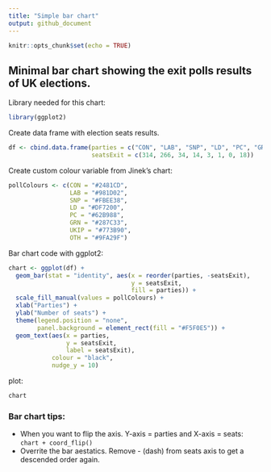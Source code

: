 ```yaml
---
title: "Simple bar chart"
output: github_document
---
```


```r
knitr::opts_chunk$set(echo = TRUE)
```

## Minimal bar chart showing the exit polls results of UK elections.

Library needed for this chart:
```r
library(ggplot2)
```

Create data frame with election seats results.
```r
df <- cbind.data.frame(parties = c("CON", "LAB", "SNP", "LD", "PC", "GRN", "UKIP", "OTH"),
                       seatsExit = c(314, 266, 34, 14, 3, 1, 0, 18))
```

Create custom colour variable from Jinek's chart:
```r
pollColours <- c(CON = "#2481CD",
                 LAB = "#981D02",
                 SNP = "#FBEE38",
                 LD = "#DF7200",
                 PC = "#62B988",
                 GRN = "#287C33",
                 UKIP = "#773B90",
                 OTH = "#9FA29F")
```

Bar chart code with ggplot2:
```r
chart <- ggplot(df) +
  geom_bar(stat = "identity", aes(x = reorder(parties, -seatsExit), 
                                  y = seatsExit, 
                                  fill = parties)) +
  scale_fill_manual(values = pollColours) +
  xlab("Parties") +
  ylab("Number of seats") +
  theme(legend.position = "none",
        panel.background = element_rect(fill = "#F5F0E5")) + 
  geom_text(aes(x = parties,
                y = seatsExit,
                label = seatsExit),
            colour = "black",
            nudge_y = 10)
```

plot:
```r
chart
```

### Bar chart tips:
* When you want to flip the axis. Y-axis = parties and X-axis = seats: `chart + coord_flip()` 
* Overrite the bar aestatics. Remove - (dash) from seats axis to get a descended order again.

